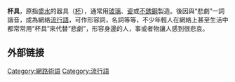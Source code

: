 {{Unreferenced |time=2010-10-23T16:49:43+00:00 }}
'''杯具'''，原指盛[[水|水]]的器具（[[杯|杯]]），通常用[[玻璃|玻璃]]、[[瓷|瓷]]或[[不銹鋼|不銹鋼]]製造。後因與“悲劇”一詞諧音，成為網絡[[流行語|流行語]]，可作形容詞，名詞等等，不少年輕人在網絡上甚至生活中都常常用“杯具”來代替“悲劇”，形容身邊的人，事或者物讓人感到很悲哀。

==外部链接==
{{维基词典}}
{{society-stub}}
[[Category:網路術語|Category:網路術語]]
[[Category:流行語|Category:流行語]]